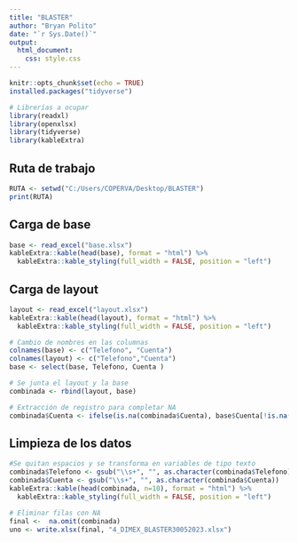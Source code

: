 ```yaml
---
title: "BLASTER"
author: "Bryan Polito"
date: "`r Sys.Date()`"
output:
  html_document:
    css: style.css
---
```


```r
knitr::opts_chunk$set(echo = TRUE)
installed.packages("tidyverse")
```

```r
# Librerías a ocupar
library(readxl)
library(openxlsx)
library(tidyverse)
library(kableExtra)
```

## Ruta de trabajo
```r
RUTA <- setwd("C:/Users/COPERVA/Desktop/BLASTER")
print(RUTA)
```

## Carga de base
```r
base <- read_excel("base.xlsx")
kableExtra::kable(head(base), format = "html") %>%
  kableExtra::kable_styling(full_width = FALSE, position = "left")

```

## Carga de layout
```r
layout <- read_excel("layout.xlsx")
kableExtra::kable(head(layout), format = "html") %>%
  kableExtra::kable_styling(full_width = FALSE, position = "left")
```

```r
# Cambio de nombres en las columnas
colnames(base) <- c("Telefono", "Cuenta")
colnames(layout) <- c("Telefono","Cuenta")
base <- select(base, Telefono, Cuenta )
```

```r
# Se junta el layout y la base
combinada <- rbind(layout, base)
```

```r
# Extracción de registro para completar NA
combinada$Cuenta <- ifelse(is.na(combinada$Cuenta), base$Cuenta[!is.na(base$Cuenta)][1], combinada$Cuenta)
```

## Limpieza de los datos
```r
#Se quitan espacios y se transforma en variables de tipo texto
combinada$Telefono <- gsub("\\s+", "", as.character(combinada$Telefono))
combinada$Cuenta <- gsub("\\s+", "", as.character(combinada$Cuenta))
kableExtra::kable(head(combinada, n=10), format = "html") %>%
  kableExtra::kable_styling(full_width = FALSE, position = "left")
```

```r
# Eliminar filas con NA
final <-  na.omit(combinada)
uno <- write.xlsx(final, "4_DIMEX_BLASTER30052023.xlsx")
```